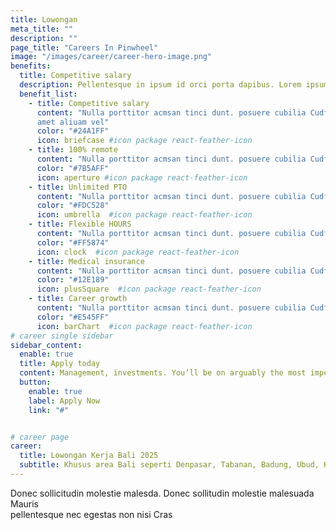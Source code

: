 ```yaml
---
title: Lowongan
meta_title: ""
description: ""
page_title: "Careers In Pinwheel"
image: "/images/career/career-hero-image.png"
benefits:
  title: Competitive salary
  description: Pellentesque in ipsum id orci porta dapibus. Lorem ipsum dolor amet, consectetur adipiscing elit. Praesent sapien massa, convallis a pellentesque
  benefit_list:
    - title: Competitive salary
      content: "Nulla porttitor acmsan tinci dunt. posuere cubilia Cudfrae Donec velit neque, autor sit
      amet aliuam vel"
      color: "#24A1FF"
      icon: briefcase #icon package react-feather-icon
    - title: 100% remote
      content: "Nulla porttitor acmsan tinci dunt. posuere cubilia Cudfrae Donec velit neque, autor sit amet aliuam vel"
      color: "#7B5AFF"
      icon: aperture #icon package react-feather-icon
    - title: Unlimited PTO
      content: "Nulla porttitor acmsan tinci dunt. posuere cubilia Cudfrae Donec velit neque, autor sit amet aliuam vel"
      color: "#FDC528"
      icon: umbrella  #icon package react-feather-icon
    - title: Flexible HOURS
      content: "Nulla porttitor acmsan tinci dunt. posuere cubilia Cudfrae Donec velit neque, autor sit amet aliuam vel"
      color: "#FF5874"
      icon: clock  #icon package react-feather-icon
    - title: Medical insurance
      content: "Nulla porttitor acmsan tinci dunt. posuere cubilia Cudfrae Donec velit neque, autor sit amet aliuam vel"
      color: "#12E189"
      icon: plusSquare  #icon package react-feather-icon
    - title: Career growth
      content: "Nulla porttitor acmsan tinci dunt. posuere cubilia Cudfrae Donec velit neque, autor sit amet aliuam vel"
      color: "#E545FF"
      icon: barChart  #icon package react-feather-icon
# career single sidebar
sidebar_content:
  enable: true
  title: Apply today
  content: Management, investments. You’ll be on arguably the most important position at the company the front lines helping
  button:
    enable: true
    label: Apply Now
    link: "#"


# career page
career:
  title: Lowongan Kerja Bali 2025
  subtitle: Khusus area Bali seperti Denpasar, Tabanan, Badung, Ubud, Klungkung, Singaraja, Uluwatu, Jimbaran
---
```


Donec sollicitudin molestie malesda. Donec sollitudin molestie malesuada Mauris <br/> pellentesque nec egestas non nisi Cras
